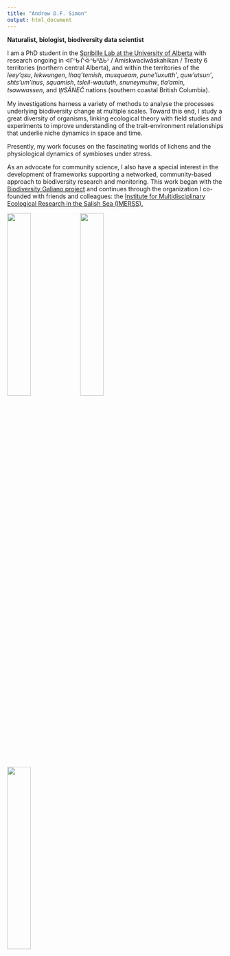 ```yaml
---
title: "Andrew D.F. Simon"
output: html_document
---
```


**Naturalist, biologist, biodiversity data scientist**

I am a PhD student in the [Spribille Lab at the University of Alberta](https://spribillelab.wordpress.com) with research ongoing in ᐊᒥᐢᑿᒌᐚᐢᑲᐦᐃᑲᐣ / Amiskwacîwâskahikan / Treaty 6 territories (northern central Alberta), and within the territories of the *leey’qsu*, *lekwungen*, *lhaq'temish*, *musqueam*, *pune’luxutth’*, *quw’utsun’*, *shts’um’inus*, *squamish*, *tsleil-waututh*, *snuneymuhw*, *tla'amin*, *tsawwassen*, and *W̱SÁNEĆ* nations (southern coastal British Columbia).

My investigations harness a variety of methods to analyse the processes underlying biodiversity change at multiple scales. Toward this end, I study a great diversity of organisms, linking ecological theory with field studies and experiments to improve understanding of the trait-environment relationships that underlie niche dynamics in space and time. 

Presently, my work focuses on the fascinating worlds of lichens and the physiological dynamics of symbioses under stress.
 
As an advocate for community science, I also have a special interest in the development of frameworks supporting a networked, community-based approach to biodiversity research and monitoring. This work began with the [Biodiversity Galiano project](http://biogaliano.org) and continues through the organization I co-founded with friends and colleagues: the [Institute for Multidisciplinary Ecological Research in the Salish Sea (IMERSS).](http://imerss.org)
```{=html}
<style>
.images img {
    width: 33%
}
</style>
<div class="images">
<img src="images/bumble.jpg"/>
<img src="images/Achlys.jpg"/>
<img src="images/Wx.jpg"/>
</div>
```
